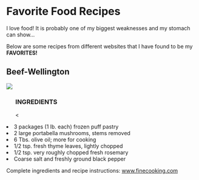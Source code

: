 <p>&nbsp;</p>
<h1>__Favorite Food Recipes__</h1>
<p>I love food! It is probably one of my biggest weaknesses and my stomach can show...</p>
<p>Below are some recipes from different websites that I have found to be my __FAVORITES!__</p>
<h2>Beef-Wellington</h2>
![](https://s3.amazonaws.com/finecooking.s3.tauntonclud.com/app/uploads/2000/12/19164801/beef-wellington_wide.jpg)
<ul><h3>__INGREDIENTS__</h3><</ul>
<li>3 packages (1 lb. each) frozen puff pastry</li>
<li>2 large portabella mushrooms, stems removed</li>
<li>6 Tbs. olive oil; more for cooking</li>
<li>1/2 tsp. fresh thyme leaves, lightly chopped</li>
<li>1/2 tsp. very roughly chopped fresh rosemary</li>
<li>Coarse salt and freshly ground black pepper</li>
</ul>
<p> Complete ingredients and recipe instructions: <a href="https://www.finecooking.com/recipe/individual-beef-wellingtons-with-mushroom-spinach-blue-cheese-filling" target="_blank"> www.finecooking.com</a></p>